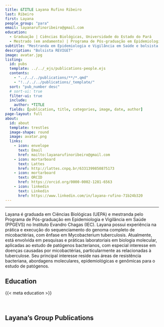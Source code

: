 ---
title: &TITLE Layana Rufino Ribeiro
last: Ribeiro
first: Layana
people_group: "para"
email: layanarufinoribeiro@gmail.com
education:
  - Graduação | Ciências Biológicas, Universidade do Estado do Pará
  - Mestrado (em andamento) | Programa de Pós-graduação em Epidemiologia e Vigilância em Saúde, Instituto Evandro Chagas
subtitle: "Mestranda em Epidemiologia e Vigilância em Saúde e bolsista REVIGET"
description: "Bolsista REVIGET"
image: avatar.jpg
listing:
  id: pubs
  template: ../../_ejs/publications-people.ejs
  contents:
    - "../../../publications/**/*.qmd"
    - "!../../../publications/_template/"
  sort: "pub_number desc"
  # sort-ui: true
  filter-ui: true
  include:
    author: *TITLE
  fields: [publication, title, categories, image, date, author]
page-layout: full
about:
  id: about
  template: trestles
  image-shape: round
  image: avatar.png
  links:
    - icon: envelope
      text: Email
      href: mailto:layanarufinoribeiro@gmail.com
    - icon: mortarboard
      text: Lattes
      href: http://lattes.cnpq.br/6331399850875173
    - icon: mortarboard
      text: ORCID
      href: https://orcid.org/0000-0002-1281-6563
    - icon: linkedin
      text: Linkedin
      href: https://www.linkedin.com/in/layana-rufino-71b24b320
---

<hr>

:::{#about}

Layana é graduada em Ciências Biológicas (UEPA) e mestranda pelo Programa de Pós-graduação em Epidemiologia e Vigilância em Saúde (PPGEVS) no Instituto Evandro Chagas (IEC). Layana possui experiência na prática e execução do sequenciamento do genoma completo de micobactérias, com ênfase em Mycobacterium tuberculosis. Atualmente, está envolvida em pesquisas e práticas laboratoriais em biologia molecular, aplicadas ao estudo de patógenos bacterianos, com especial interesse em doenças causadas por micobactérias, particularmente as relacionadas à tuberculose. Seu principal interesse reside nas áreas de resistência bacteriana, abordagens moleculares, epidemiológicas e genômicas para o estudo de patógenos.

## Education
{{< meta education >}}

<br>

:::

## Layana's Group Publications

:::{#pubs}
:::
